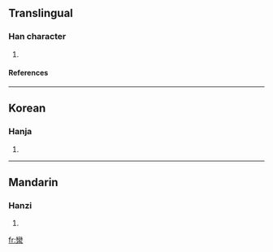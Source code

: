 ==Translingual==
===Han character===
{{Han char|rn=85|rad=水|as=19|sn=23|four=|canj=女火水 (VFE)}}
# {{defn|Han|sort=水19}}
====References====
{{Han ref|kx=0663.140|dkj=18776|dj=1072.080|hdz=31794.030|uh=7053|ud=28755}}

----
==Korean==
===Hanja===
{{ko-hanja|hangeul=란>난|eumhun=|rv=ran>nan|mr=ran>nan|y=lan>nan}}
# {{defn|Korean}}

----
==Mandarin==
===Hanzi===
{{cmn-hanzi|pin=[[luán]] ([[luan2]])|wg=luan<sup>2</sup>}}
# {{defn|Mandarin}}

[[fr:灓]]